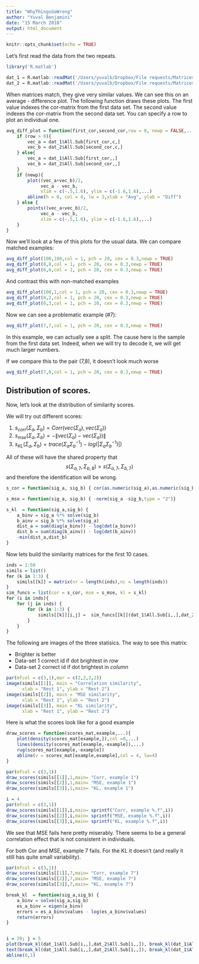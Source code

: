 ```yaml
---
title: "WhyThingsGoWrong"
author: "Yuval Benjamini"
date: "15 March 2018"
output: html_document
---
```


```r
knitr::opts_chunk$set(echo = TRUE)
```

Let's first read the data from the two repeats.
```r

library('R.matlab')

dat_1 = R.matlab::readMat('/Users/yuvalb/Dropbox/File requests/Matrices/Charles Zheng - All_Sub_Rest1.mat')
dat_2 = R.matlab::readMat('/Users/yuvalb/Dropbox/File requests/Matrices/Charles Zheng - All_Sub_Rest2.mat')

```

When matrices match, they give very similar values. We 
can see this on an average - difference plot.
The following function draws these plots. 
The first value indexes the cor-matrix from the first data set. The second value indexes the cor-matrix from the second data set.
You can specify a row to plot an individual one.

```r

avg_diff_plot = function(first_cor,second_cor,row = 0, newp = FALSE,...) {
    if (row > 0){
        vec_a = dat_1$All.Sub[first_cor,c,]
        vec_b = dat_2$All.Sub[second_cor,c,]
    } else{
        vec_a = dat_1$All.Sub[first_cor,,]
        vec_b = dat_2$All.Sub[second_cor,,]
    }
    if (newp){
        plot((vec_a+vec_b)/2,
             vec_a - vec_b,
             xlim = c(-.5,1.6), ylim = c(-1.6,1.6),...)
        abline(h = 0, col = 4, lw = 3,xlab = "Avg", ylab = "Diff")
    } else {
        points((vec_a+vec_b)/2,
             vec_a - vec_b,
             xlim = c(-.5,1.6), ylim = c(-1.6,1.6),...)
    }
}
```

Now we'll look at a few of this plots for the usual data. 
We can compare matched examples: 
```r
avg_diff_plot(100,100,col = 1, pch = 20, cex = 0.3,newp = TRUE)
avg_diff_plot(8,8,col = 1, pch = 20, cex = 0.3,newp = TRUE)
avg_diff_plot(6,6,col = 1, pch = 20, cex = 0.3,newp = TRUE)
```

And contrast this with non-matched examples
```r
avg_diff_plot(100,1,col = 1, pch = 20, cex = 0.3,newp = TRUE)
avg_diff_plot(8,2,col = 1, pch = 20, cex = 0.3,newp = TRUE)
avg_diff_plot(6,3,col = 1, pch = 20, cex = 0.3,newp = TRUE)
```

Now we can see a problematic example (#7):
```r
avg_diff_plot(7,7,col = 1, pch = 20, cex = 0.3,newp = TRUE)
```
In this example, we can actually see a split. 
The cause here is the sample from the first data set. Indeed, when we will try to decode it, we will get much larger numbers. 


If we compare this to the pair (7,8), it doesn't look much worse
```r
avg_diff_plot(7,8,col = 1, pch = 20, cex = 0.3,newp = TRUE)
```


## Distribution of scores.
Now, let's look at the distribution of similarity scores.

We will try out different scores:

1.  $s_{corr}(\Sigma_a, \Sigma_b) =   Corr(vec(\Sigma_a),vec(\Sigma_a))$
2.  $s_{mse}(\Sigma_a, \Sigma_b) =   -\|vec(\Sigma_a)-vec(\Sigma_a))\|$
3.  $s_{KL}(\Sigma_a, \Sigma_b) = trace(\Sigma_a \Sigma_b^{-1}) - log(|\Sigma_a \Sigma_b^{-1})|)$

All of these will have the shared property that 
$$ s(\Sigma_{a,7}, \Sigma_{b,8}) > s(\Sigma_{a,7}, \Sigma_{b,7}) $$
and therefore the identification will be wrong.

```r
s_cor = function(sig_a, sig_b) { cor(as.numeric(sig_a),as.numeric(sig_b))}   

s_mse = function(sig_a, sig_b) { -norm(sig_a -sig_b,type = "2")}

s_kl  = function(sig_a,sig_b) {
    a_binv = sig_a %*% solve(sig_b)
    b_ainv = sig_b %*% solve(sig_a)
    dist_a = sum(diag(a_binv)) - log(det(a_binv))
    dist_b = sum(diag(b_ainv)) - log(det(b_ainv))
    -min(dist_a,dist_b)
}


```

Now lets build the similarity matrices for the first 10 cases. 

```r
inds = 1:50
simils = list()
for (k in 1:3) { 
    simils[[k]] = matrix(nr = length(inds),nc = length(inds))
}
sim_funcs = list(cor = s_cor, mse = s_mse, kl = s_kl)
for (i in inds){
    for (j in inds) {
        for (k in 1:3) {
            simils[[k]][i,j] =  sim_funcs[[k]](dat_1$All.Sub[i,,],dat_2$All.Sub[j,,])
        }
    }
}


```

The following are images of the three statisics.
The way to see this matrix: 

- Brighter is better
- Data-set 1 correct id if dot brightest in *row*
- Data-set 2 correct id if dot brightest in *column*

```r
par(mfcol = c(3,1),mar = c(2,2,2,2))
image(simils[[1]], main = "Correlation similarity",
      xlab = "Rest 1", ylab = "Rest 2")
image(simils[[2]], main = "MSE similarity",
      xlab = "Rest 1", ylab = "Rest 2")
image(simils[[3]], main = "KL similarity",
      xlab = "Rest 1", ylab = "Rest 2")

```

Here is what the scores look like for a good example
```r
draw_scores = function(scores_mat,example,...){
    plot(density(scores_mat[example,]),col =0,...)
    lines(density(scores_mat[example,-example]),...)
    rug(scores_mat[example,-example])
    abline(v = scores_mat[example,example],col = 4, lw=4)
}

par(mfcol = c(3,1))
draw_scores(simils[[1]],1,main= "Corr, example 1")
draw_scores(simils[[2]],1,main= "MSE, example 1")
draw_scores(simils[[3]],1,main= "KL, example 1")

i = 4
par(mfcol = c(3,1))
draw_scores(simils[[1]],i,main= sprintf("Corr, example %.f",i))
draw_scores(simils[[2]],i,main= sprintf("MSE, example %.f",i))
draw_scores(simils[[3]],i,main= sprintf("KL, example %.f",i))

```
We see that MSE fails here pretty miserably. 
There seems to be a general correlation effect that is not consistent in individuals. 


For both Cor and MSE, example 7 fails.
For the KL it doesn't (and really it still has quite small variability).

```r
par(mfcol = c(3,1))
draw_scores(simils[[1]],7,main= "Corr, example 7")
draw_scores(simils[[2]],7,main= "MSE, example 7")
draw_scores(simils[[3]],7,main= "KL, example 7")
```


```r
break_kl  = function(sig_a,sig_b) {
    a_binv = solve(sig_a,sig_b)
    es_a_binv = eigen(a_binv) 
    errors = es_a_binv$values - log(es_a_binv$values)
    return(errors)
}


i = 20; j = 5
plot(break_kl(dat_1$All.Sub[i,,],dat_2$All.Sub[i,,]), break_kl(dat_1$All.Sub[i,,],dat_2$All.Sub[j,,]),col = 0)
text(break_kl(dat_1$All.Sub[i,,],dat_2$All.Sub[i,,]), break_kl(dat_1$All.Sub[i,,],dat_2$All.Sub[j,,]),cex = 0.5)
abline(0,1)
```



